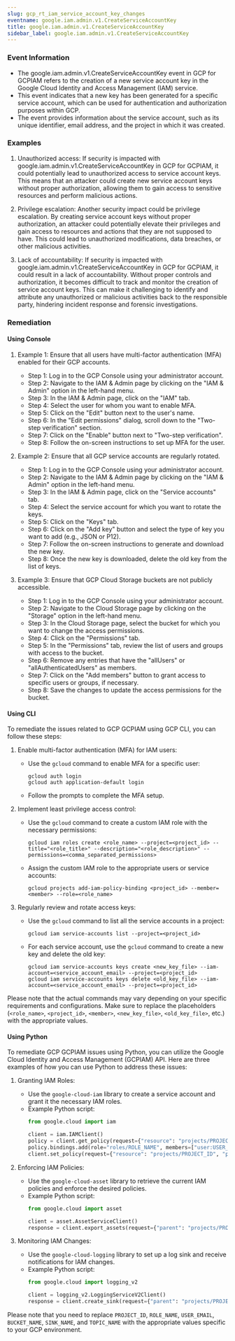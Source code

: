 ```yaml
--- 
slug: gcp_rt_iam_service_account_key_changes
eventname: google.iam.admin.v1.CreateServiceAccountKey
title: google.iam.admin.v1.CreateServiceAccountKey
sidebar_label: google.iam.admin.v1.CreateServiceAccountKey
---
```

                       
### Event Information

- The google.iam.admin.v1.CreateServiceAccountKey event in GCP for GCPIAM refers to the creation of a new service account key in the Google Cloud Identity and Access Management (IAM) service.
- This event indicates that a new key has been generated for a specific service account, which can be used for authentication and authorization purposes within GCP.
- The event provides information about the service account, such as its unique identifier, email address, and the project in which it was created.


### Examples

1. Unauthorized access: If security is impacted with google.iam.admin.v1.CreateServiceAccountKey in GCP for GCPIAM, it could potentially lead to unauthorized access to service account keys. This means that an attacker could create new service account keys without proper authorization, allowing them to gain access to sensitive resources and perform malicious actions.

2. Privilege escalation: Another security impact could be privilege escalation. By creating service account keys without proper authorization, an attacker could potentially elevate their privileges and gain access to resources and actions that they are not supposed to have. This could lead to unauthorized modifications, data breaches, or other malicious activities.

3. Lack of accountability: If security is impacted with google.iam.admin.v1.CreateServiceAccountKey in GCP for GCPIAM, it could result in a lack of accountability. Without proper controls and authorization, it becomes difficult to track and monitor the creation of service account keys. This can make it challenging to identify and attribute any unauthorized or malicious activities back to the responsible party, hindering incident response and forensic investigations.

### Remediation

#### Using Console

1. Example 1: Ensure that all users have multi-factor authentication (MFA) enabled for their GCP accounts.
   - Step 1: Log in to the GCP Console using your administrator account.
   - Step 2: Navigate to the IAM & Admin page by clicking on the "IAM & Admin" option in the left-hand menu.
   - Step 3: In the IAM & Admin page, click on the "IAM" tab.
   - Step 4: Select the user for whom you want to enable MFA.
   - Step 5: Click on the "Edit" button next to the user's name.
   - Step 6: In the "Edit permissions" dialog, scroll down to the "Two-step verification" section.
   - Step 7: Click on the "Enable" button next to "Two-step verification".
   - Step 8: Follow the on-screen instructions to set up MFA for the user.

2. Example 2: Ensure that all GCP service accounts are regularly rotated.
   - Step 1: Log in to the GCP Console using your administrator account.
   - Step 2: Navigate to the IAM & Admin page by clicking on the "IAM & Admin" option in the left-hand menu.
   - Step 3: In the IAM & Admin page, click on the "Service accounts" tab.
   - Step 4: Select the service account for which you want to rotate the keys.
   - Step 5: Click on the "Keys" tab.
   - Step 6: Click on the "Add key" button and select the type of key you want to add (e.g., JSON or P12).
   - Step 7: Follow the on-screen instructions to generate and download the new key.
   - Step 8: Once the new key is downloaded, delete the old key from the list of keys.

3. Example 3: Ensure that GCP Cloud Storage buckets are not publicly accessible.
   - Step 1: Log in to the GCP Console using your administrator account.
   - Step 2: Navigate to the Cloud Storage page by clicking on the "Storage" option in the left-hand menu.
   - Step 3: In the Cloud Storage page, select the bucket for which you want to change the access permissions.
   - Step 4: Click on the "Permissions" tab.
   - Step 5: In the "Permissions" tab, review the list of users and groups with access to the bucket.
   - Step 6: Remove any entries that have the "allUsers" or "allAuthenticatedUsers" as members.
   - Step 7: Click on the "Add members" button to grant access to specific users or groups, if necessary.
   - Step 8: Save the changes to update the access permissions for the bucket.

#### Using CLI

To remediate the issues related to GCP GCPIAM using GCP CLI, you can follow these steps:

1. Enable multi-factor authentication (MFA) for IAM users:
   - Use the `gcloud` command to enable MFA for a specific user:
     ```
     gcloud auth login
     gcloud auth application-default login
     ```
   - Follow the prompts to complete the MFA setup.

2. Implement least privilege access control:
   - Use the `gcloud` command to create a custom IAM role with the necessary permissions:
     ```
     gcloud iam roles create <role_name> --project=<project_id> --title="<role_title>" --description="<role_description>" --permissions=<comma_separated_permissions>
     ```
   - Assign the custom IAM role to the appropriate users or service accounts:
     ```
     gcloud projects add-iam-policy-binding <project_id> --member=<member> --role=<role_name>
     ```

3. Regularly review and rotate access keys:
   - Use the `gcloud` command to list all the service accounts in a project:
     ```
     gcloud iam service-accounts list --project=<project_id>
     ```
   - For each service account, use the `gcloud` command to create a new key and delete the old key:
     ```
     gcloud iam service-accounts keys create <new_key_file> --iam-account=<service_account_email> --project=<project_id>
     gcloud iam service-accounts keys delete <old_key_file> --iam-account=<service_account_email> --project=<project_id>
     ```

Please note that the actual commands may vary depending on your specific requirements and configurations. Make sure to replace the placeholders (`<role_name>`, `<project_id>`, `<member>`, `<new_key_file>`, `<old_key_file>`, etc.) with the appropriate values.

#### Using Python

To remediate GCP GCPIAM issues using Python, you can utilize the Google Cloud Identity and Access Management (GCPIAM) API. Here are three examples of how you can use Python to address these issues:

1. Granting IAM Roles:
   - Use the `google-cloud-iam` library to create a service account and grant it the necessary IAM roles.
   - Example Python script:
     ```python
     from google.cloud import iam

     client = iam.IAMClient()
     policy = client.get_policy(request={"resource": "projects/PROJECT_ID"})
     policy.bindings.add(role="roles/ROLE_NAME", members=["user:USER_EMAIL"])
     client.set_policy(request={"resource": "projects/PROJECT_ID", "policy": policy})
     ```

2. Enforcing IAM Policies:
   - Use the `google-cloud-asset` library to retrieve the current IAM policies and enforce the desired policies.
   - Example Python script:
     ```python
     from google.cloud import asset

     client = asset.AssetServiceClient()
     response = client.export_assets(request={"parent": "projects/PROJECT_ID", "output_config": {"gcs_destination": {"uri": "gs://BUCKET_NAME/exported_assets"}}})
     ```

3. Monitoring IAM Changes:
   - Use the `google-cloud-logging` library to set up a log sink and receive notifications for IAM changes.
   - Example Python script:
     ```python
     from google.cloud import logging_v2

     client = logging_v2.LoggingServiceV2Client()
     response = client.create_sink(request={"parent": "projects/PROJECT_ID", "sink": {"name": "SINK_NAME", "destination": "pubsub.googleapis.com/projects/PROJECT_ID/topics/TOPIC_NAME"}})
     ```

Please note that you need to replace `PROJECT_ID`, `ROLE_NAME`, `USER_EMAIL`, `BUCKET_NAME`, `SINK_NAME`, and `TOPIC_NAME` with the appropriate values specific to your GCP environment.


 
